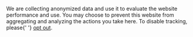 We are collecting anonymized data and use it to evaluate the website
performance and use. You may choose to prevent this website from
aggregating and analyzing the actions you take here. To disable tracking,
please{' '} <a href={props.link}>opt out</a>.
